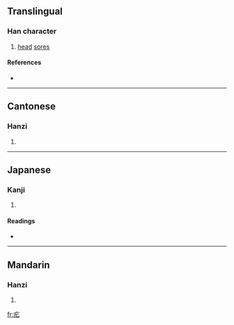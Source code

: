 ==Translingual==

===Han character===
{{Han char|rn=104|rad=疒|as=02|sn=7|four=0011<sub>1</sub>|canj=大心 (KP)}}

# [[head]] [[sore]]s

====References====
* {{Han ref|kx=0769.080|dkj=22023|dj=1179.110|hdz=42659.100|uh=7595|ud=30101|bh=CB70|bd=52080}}

----

==Cantonese==

===Hanzi===
{{yue-hanzi|jyut=|y=bei2}}

# {{defn|Cantonese|sort=疒02}}

----

==Japanese==

===Kanji===
{{ja-kanji|grade=|rs=疒02}}

# {{defn|Japanese|sort=疒02}}

====Readings====
* {{ja-readings|on=[[ひ]] (hi)|kun=[[できもの]] (dekimono)}}

----

==Mandarin==

===Hanzi===
{{cmn-hanzi|pin=[[bǐ]] ([[bi3]]), [[gāng]] ([[gang1]])|wg=pi<sup>3</sup>, kang<sup>1</sup>}}

# {{defn|Mandarin|sort=疒02}}

[[fr:疕]]